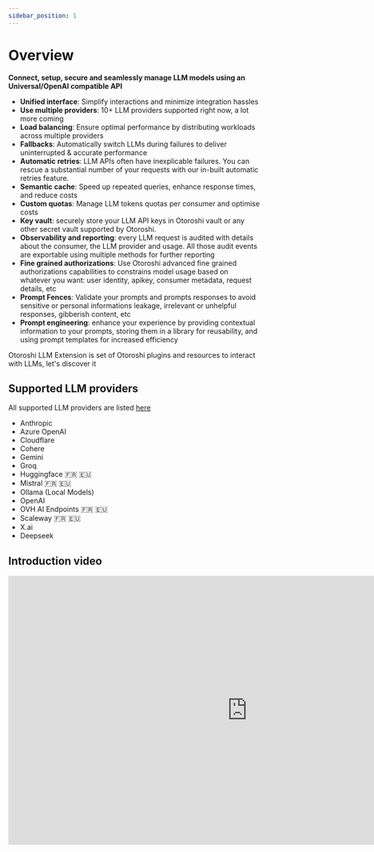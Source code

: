 ```yaml
---
sidebar_position: 1
---
```



# Overview

**Connect, setup, secure and seamlessly manage LLM models using an Universal/OpenAI compatible API**

  - **Unified interface**: Simplify interactions and minimize integration hassles
  - **Use multiple providers**: 10+ LLM providers supported right now, a lot more coming
  - **Load balancing**: Ensure optimal performance by distributing workloads across multiple providers
  - **Fallbacks**: Automatically switch LLMs during failures to deliver uninterrupted & accurate performance
  - **Automatic retries**: LLM APIs often have inexplicable failures. You can rescue a substantial number of your requests with our in-built automatic retries feature.
  - **Semantic cache**: Speed up repeated queries, enhance response times, and reduce costs
  - **Custom quotas**: Manage LLM tokens quotas per consumer and optimise costs
  - **Key vault**: securely store your LLM API keys in Otoroshi vault or any other secret vault supported by Otoroshi.
  - **Observability and reporting**: every LLM request is audited with details about the consumer, the LLM provider and usage. All those audit events are exportable using multiple methods for further reporting
  - **Fine grained authorizations**: Use Otoroshi advanced fine grained authorizations capabilities to constrains model usage based on whatever you want: user identity, apikey, consumer metadata, request details, etc
  - **Prompt Fences**: Validate your prompts and prompts responses to avoid sensitive or personal informations leakage, irrelevant or unhelpful responses, gibberish content, etc
  - **Prompt engineering**: enhance your experience by providing contextual information to your prompts, storing them in a library for reusability, and using prompt templates for increased efficiency

Otoroshi LLM Extension is set of Otoroshi plugins and resources to interact with LLMs, let's discover it

## Supported LLM providers

All supported LLM providers are listed [here](/docs/llm-gateway/providers)

* Anthropic 
* Azure OpenAI
* Cloudflare
* Cohere
* Gemini
* Groq
* Huggingface 🇫🇷 🇪🇺
* Mistral 🇫🇷 🇪🇺
* Ollama (Local Models)
* OpenAI
* OVH AI Endpoints 🇫🇷 🇪🇺
* Scaleway 🇫🇷 🇪🇺
* X.ai
* Deepseek

## Introduction video

<iframe width="956" height="538" src="https://www.youtube.com/embed/M8sA9xuE3gs?si=nSB80iS1Et9Q3eIT" title="YouTube video player" frameborder="0" allow="accelerometer; autoplay; clipboard-write; encrypted-media; gyroscope; picture-in-picture; web-share" referrerpolicy="strict-origin-when-cross-origin" allowfullscreen></iframe>

